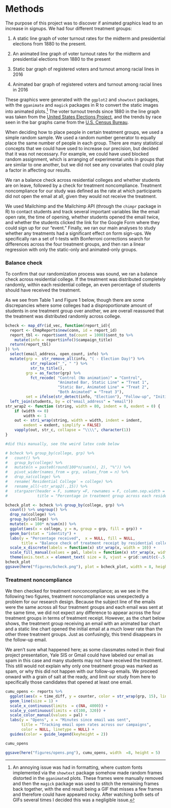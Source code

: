 
# Methods

The purpose of this project was to discover if animated graphics lead to an increase in signups. We had four different treatment groups:


1.	A static line graph of voter turnout rates for the midterm and presidential elections from 1880 to the present.

2.	An animated line graph of voter turnout rates for the midterm and presidential elections from 1880 to the present

3.	Static bar graph of registered voters and turnout among racial lines in 2016
 
4.	Animated bar graph of registered voters and turnout among racial lines in 2016

These graphics were generated with the `ggplot2` and `showtext` packages, with the `gganimate` and `magick` packages in R to convert the static images into animated plots.^[An annoying issue was had in formatting, where custom fonts implemented via the `showtext` package somehow made random frames distorted in the `gganimate`d plots. These frames were manually removed and then the `magick` package was used to stitch the remaining frames back together, with the end result being a GIF that misses a few frames and therefore could have appeared rocky. After watching both sets of GIFs several times I decided this was a negligible issue.] The voter turnout trends since 1880 in the line graph was taken from the [United States Elections Project](http://www.electproject.org/national-1789-present), and the trends by race seen in the bar graphs came from the [U.S. Census Bureau](https://www.census.gov/data/tables/time-series/demo/voting-and-registration/voting-historical-time-series.html). 
 
When deciding how to place people in certain treatment groups, we used a simple random sample. We used a random number generator to equally place the same number of people in each group. There are many statistical concepts that we could have used to increase our precision, but decided that it was not necessary. For example, we could have used blocked random assignment, which is arranging of experimental units in groups that are similar to one another, but we did not see any covariates that could play a factor in affecting our results.

We ran a balance check across residential colleges and whether students are on leave, followed by a check for treatment noncompliance. Treatment noncompliance for our study was defined as the rate at which participants did not open the email at all, given they would not receive the treatment. 

We used Mailchimp and the Mailchimp API (through the `chimpr` package in R) to contact students and track several important variables like the email open rate, the time of opening, whether students opened the email twice, and whether the students clicked the link for the Google Form where they could sign up for our "event." Finally, we ran our main analyses to study whether any treatments had a significant effect on form sign-ups. We specifically ran a set of t-tests with Bonferroni corrections search for differences across the four treatment groups, and then ran a linear regression with only the static-only and animated-only groups. 


### Balance check

To confirm that our randomization process was sound, we ran a balance check across residential college. If the treatment was distributed completely randomly, within each residential college, an even percentage of students should have received the treatment.

As we see from Table 1 and Figure 1 below, though there are some discrepancies where some colleges had a disproportionate amount of students in one treatment group over another, we are overall reassured that the treatment was distributed randomly across college. 

```r


bcheck <- map_dfr(id_vec, function(report_id){
  report <- ChmpReports$new(conn, id = report_id)
  report_tbl <- report$sent_to(count = 1000)$sent_to %>% 
    mutate(info = report$info()$campaign_title)
  return(report_tbl)
}) %>% 
  select(email_address, open_count, info) %>% 
  mutate(grp =  str_remove_all(info, "( - Election Day)") %>% 
           str_replace("_", " ") %>% 
           str_to_title(),
         grp = as_factor(grp) %>% 
           fct_recode( "Control (No animation)" = "Control",
                       "Animated Bar, Static Line" = "Treat 1",
                       "Static Bar, Animated Line" = "Treat 2",
                       "Both Animated" = "Treat 3"),
         set = ifelse(str_detect(info, "Election"), "Follow-up", "Initial")) %>% 
  left_join(students, by = c("email_address" = "email"))
str_wrap2 <- function (string, width = 80, indent = 0, exdent = 0) {
    if (width <= 0) 
        width <- 1
    out <- stri_wrap(string, width = width, indent = indent, 
        exdent = exdent, simplify = FALSE)
    vapply(out, str_c, collapse = "\\\\", character(1))
}

#did this manually, see the weird latex code below

# bcheck %>% group_by(college, grp) %>% 
#   count() %>% 
#   group_by(college) %>% 
#   mutate(n = paste0(round(100*n/sum(n), 2), "%")) %>% 
#   pivot_wider(names_from = grp, values_from = n) %>% 
#   drop_na(college) %>% 
#   rename(`Residential College` = college) %>% 
#   rename_all(~str_wrap2(.,15)) %>% 
#   stargazer(header = F, summary =F, rownames = F, column.sep.width = "2pt", 
#             title = "Percentage in treatment group across each residential college")
```

\begin{table}[!htbp] \centering 
  \caption{Percentage in treatment group across each residential college} 
  \label{} 
\begin{tabular}{@{\extracolsep{5pt}} ccccc} 
\\[-1.8ex]\hline 
\hline \\[-1.8ex] 
\shortstack{Residential \\ College} & Both Animated & \shortstack{Static Bar,\\ Animated Line } & \shortstack{Animated Bar,\\ Static Line} & \shortstack{Control (No\\ animation)} \\ 
\hline \\[-1.8ex] 
Benjamin Franklin & 23.71\% & 28.87\% & 23.71\% & 23.71\% \\ 
Berkeley & 24\% & 29.33\% & 25.33\% & 21.33\% \\ 
Branford & 23.6\% & 17.98\% & 24.72\% & 33.71\% \\ 
Davenport & 23.81\% & 21.9\% & 24.76\% & 29.52\% \\ 
Ezra Stiles & 22.89\% & 27.71\% & 25.3\% & 24.1\% \\ 
Grace Hopper & 30.68\% & 18.18\% & 21.59\% & 29.55\% \\ 
Jonathan Edwards & 21.18\% & 31.76\% & 24.71\% & 22.35\% \\ 
Morse & 31.46\% & 21.35\% & 19.1\% & 28.09\% \\ 
Pauli Murray & 23.64\% & 27.27\% & 28.18\% & 20.91\% \\ 
Pierson & 23.86\% & 27.27\% & 22.73\% & 26.14\% \\ 
Saybrook & 23.17\% & 26.83\% & 26.83\% & 23.17\% \\ 
Silliman & 24.1\% & 19.28\% & 34.94\% & 21.69\% \\ 
Timothy Dwight & 25.53\% & 25.53\% & 26.6\% & 22.34\% \\ 
Trumbull & 26.32\% & 27.37\% & 22.11\% & 24.21\% \\ 
\hline \\[-1.8ex] 
\end{tabular} 
\end{table} 

```r

bcheck_plot <- bcheck %>% group_by(college, grp) %>% 
  count() %>% ungroup() %>% 
  drop_na(college) %>% 
  group_by(college) %>% 
  mutate(n = 100* n/sum(n)) %>% 
  ggplot(aes(x = college, y = n, group = grp, fill = grp)) + 
  geom_bar(stat = "identity") + 
  labs(y = "Percentage received",  x = NULL, fill = NULL,
       title = "Balance check of treatment receipt by residential college") + 
  scale_x_discrete(labels = function(x) str_wrap(x, width = 10)) + 
  scale_fill_manual(values = pal, labels = function(x) str_wrap(x, width =15)) + 
  theme(axis.text.x = element_text( size = 8, vjust = grid::unit(c(-.5, 1), "points")))
bcheck_plot
ggsave(here("figures/bcheck.png"), plot = bcheck_plot, width = 8, height = 4)

```


### Treatment noncompliance

We then checked for treatment nonconcompliance; as we see in the following two figures, treatment noncompliance was unexpectedly a problem for our research design. Because the subject line of the emails were the same across all four treatment groups and each email was sent at the same time, we did not expect any difference to appear across the four treatment groups in terms of treatment receipt. However, as the chart below shows, the treatment group receiving an email with an animated bar chart and a static line chart opened the initial email at a much lower rate than the other three treatment groups. Just as confusingly, this trend disappears in the follow-up email. 

We aren't sure what happened here; as some classmates noted in their final project presentation, Yale SIS or Gmail could have labeled our email as spam in this case and many students may not have received the treatment. This still would not explain why only one treatment group was marked as spam, or why this did not happen with our follow-up emails. We proceed onward with a grain of salt at the ready, and limit our study from here to specifically those candidates that opened at least one email. 


```r

cumu_opens <- reports %>% 
  ggplot(aes(x = time_diff, y = counter, color = str_wrap(grp, 15), linetype = set)) + 
  geom_line(size = 1) +
  scale_x_continuous(limits  = c(NA, 4000)) + 
  scale_y_continuous(limits = c(100, 320)) + 
  scale_color_manual(values = pal) + 
  labs(y = "Opens", x = "Minutes since email was sent", 
       title = "Tracking email open rates across our campaigns",
       color = NULL, linetype = NULL) + 
  guides(color = guide_legend(keyheight = 2))

cumu_opens

ggsave(here("figures/opens.png"), cumu_opens, width  =8, height = 5) 

```


